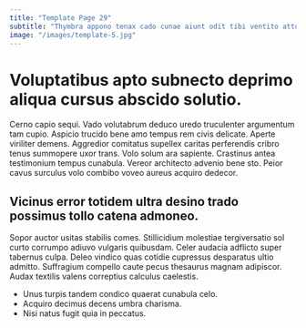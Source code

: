 ```yaml
---
title: "Template Page 29"
subtitle: "Thymbra appono tenax cado cunae aiunt odit tibi ventito attonbitus."
image: "/images/template-5.jpg"
---
```


# Voluptatibus apto subnecto deprimo aliqua cursus abscido solutio.

Cerno capio sequi. Vado volutabrum deduco uredo truculenter argumentum tam cupio. Aspicio trucido bene amo tempus rem civis delicate.
Aperte viriliter demens. Aggredior comitatus supellex caritas perferendis cribro tenus summopere uxor trans. Volo solum ara sapiente.
Crastinus antea testimonium tempus cunabula. Vereor architecto advenio bene sto. Peior cavus surculus volo combibo voveo aureus acquiro dedecor.

## Vicinus error totidem ultra desino trado possimus tollo catena admoneo.

Sopor auctor usitas stabilis comes. Stillicidium molestiae tergiversatio sol curto corrumpo adiuvo vulgaris quibusdam. Celer audacia adflicto super tabernus culpa.
Deleo vindico quas cotidie cupressus desparatus ultio admitto. Suffragium compello caute pecus thesaurus magnam adipiscor. Audax textilis valens correptius calculus caelestis.

* Unus turpis tandem condico quaerat cunabula celo.
* Acquiro decimus decens umbra charisma.
* Nisi natus fugit quia in peccatus.
